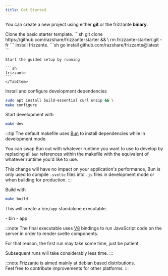 ```yaml
---
title: Get Started
---
```



You can create a new project using either **git** or the frizzante **binary**.

<Tabs>
    <TabItem icon='seti:git' label='Git'>
    Clone the basic starter template.
    ```sh
    git clone https://github.com/razshare/frizzante-starter && \
    rm frizzante-starter/.git -fr
    ```
    </TabItem>
    <TabItem icon='linux' label='Binary'>
    Install frizzante.
    ```sh
    go install github.com/razshare/frizzante@latest
    ```

    Start the guided setup by running

    ```sh
    frizzante
    ```
    </TabItem>
</Tabs>

Install and configure development dependencies

```sh
sudo apt install build-essential curl unzip && \
make configure
```

Start development with

```sh
make dev
```

:::tip
The default makefile uses [Bun](https://bun.sh/) to install 
dependencies while in development mode.

You can swap Bun out with whatever runtime you want to use to develop 
by replacing all `bun` references within the makefile with 
the equivalent of whatever runtime you'd like to use.

This change will have no impact on your application's performance, 
Bun is only used to compile `.svelte` files into `.js` files 
in development mode or when building for production.
:::

Build with

```sh
make build
```

This will create a `bin/app` standalone executable.

<FileTree>
    - bin
        - app
</FileTree>

:::note
The final executable uses [V8](https://v8.dev/) bindings to run 
JavaScript code on the server in order to render svelte components.

For that reason, the first run may take some time, just be patient.

Subsequent runs will take considerably less time.
:::

:::note
Frizzante is aimed mainly at debian based distributions.\
Feel free to contribute improvements for other platforms.
:::